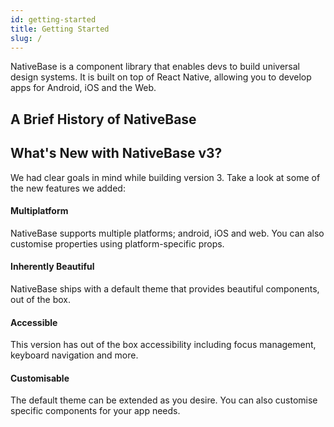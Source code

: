```yaml
---
id: getting-started
title: Getting Started
slug: /
---
```



<div className='tailwind'>
  <div className='row m-0'>
    <div className="col col--9 mb-12 p-0">
      <p className='text-md'>
        NativeBase is a component library that enables devs to build universal
        design systems. It is built on top of React Native, allowing you to
        develop apps for Android, iOS and the Web.
      </p>
      <div className='mt-8 pl-2 -ml-1'>
        <div className='row mb-2 m-0 -ml-3'>
          <TileLink
            title='Installation Guide'
            url='installation'
            description='Setup NativeBase in your project'
            className='bg-cyan-600'
          />
          <TileLink
            title='Playground'
            url='https://snack.expo.io/@nishanbende/example'
            description='Try NativeBase on Snack by Expo'
            className='bg-teal-600'
          />
        </div>
        <div className='row m-0 -ml-3'>
          <TileLink
            title='Theming'
            url='default-theme'
            description='Create your own Design System'
            className='bg-pink-600'
          />
          <TileLink
            title='Recipes'
            url='login-signup-forms'
            description='Popular Recipes for Apps'
            className='bg-indigo-600'
          />
        </div>
      </div>
    </div>
    <div className='col col--3 mb-12'>
      <KitchenSinkIframe />
    </div>
  </div>

<h2 className="text-3xl mb-12">A Brief History of NativeBase</h2>
<div className="mt-4 ml-4">
  <NBHistory />
</div>
<h2 className="text-3xl mt-12">What's New with NativeBase v3?</h2>
We had clear goals in mind while building version 3. Take a look at some of the new
features we added:

<div className="mt-8">
  <h4 className="text-xl">Multiplatform</h4>
  <div>
    NativeBase supports multiple platforms; android, iOS and web. You can also
    customise properties using platform-specific props.
  </div>
</div>
<div className="mt-8">
  <h4 className="text-xl">Inherently Beautiful</h4>
  <div>
    NativeBase ships with a default theme that provides beautiful components,
    out of the box.
  </div>
</div>

<div className="mt-8">
  <h4 className="text-xl">Accessible</h4>
  <div>
    This version has out of the box accessibility including focus management,
    keyboard navigation and more.
  </div>
</div>
<div className="mt-8">
  <h4 className="text-xl">Customisable</h4>
  <div>
    The default theme can be extended as you desire. You can also customise
    specific components for your app needs.
  </div>
</div>
</div>
